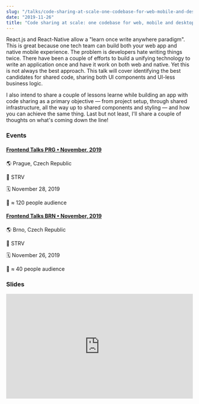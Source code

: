 ```yaml
---
slug: "/talks/code-sharing-at-scale-one-codebase-for-web-mobile-and-desktop"
date: "2019-11-26"
title: "Code sharing at scale: one codebase for web, mobile and desktop"
---
```


React.js and React-Native allow a "learn once write anywhere paradigm". This is great because one tech team can build both your web app and native mobile experience. The problem is developers hate writing things twice. There have been a couple of efforts to build a unifying technology to write an application once and have it work on both web and native. Yet this is not always the best approach. This talk will cover identifying the best candidates for shared code, sharing both UI components and UI-less business logic.

I also intend to share a couple of lessons learne while building an app with code sharing as a primary objective — from project setup, through shared infrastructure, all the way up to shared components and styling — and how you can achieve the same thing. Last but not least, I'll share a couple of thoughts on what's coming down the line!

### Events

#### [Frontend Talks PRG • November, 2019](https://www.eventbrite.com/e/frontend-talks-prg-tickets-81309431699)

🌎 Prague, Czech Republic

📍 STRV

🗓️ November 28, 2019

👥 ≈ 120 people audience

#### [Frontend Talks BRN • November, 2019](https://www.eventbrite.com/e/frontend-talks-brn-tickets-81300517035)

🌎 Brno, Czech Republic

📍 STRV

🗓️ November 26, 2019

👥 ≈ 40 people audience

### Slides

<div style="left: 0; width: 100%; height: 0; position: relative; padding-bottom: 56.1972%;">
  <iframe
    src="https://speakerdeck.com/player/b84d353798b14e048ebf4852d542320c"
    style="border: 0; top: 0; left: 0; width: 100%; height: 100%; position: absolute;"
    allowfullscreen
    scrolling="no"
    allow="encrypted-media"
  ></iframe>
</div>
